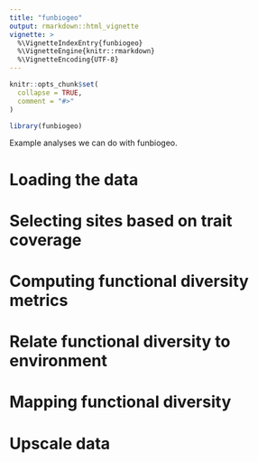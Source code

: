 ```yaml
---
title: "funbiogeo"
output: rmarkdown::html_vignette
vignette: >
  %\VignetteIndexEntry{funbiogeo}
  %\VignetteEngine{knitr::rmarkdown}
  %\VignetteEncoding{UTF-8}
---
```


```r
knitr::opts_chunk$set(
  collapse = TRUE,
  comment = "#>"
)
```

```r
library(funbiogeo)
```

Example analyses we can do with funbiogeo.

# Loading the data

# Selecting sites based on trait coverage

# Computing functional diversity metrics

# Relate functional diversity to environment

# Mapping functional diversity

# Upscale data